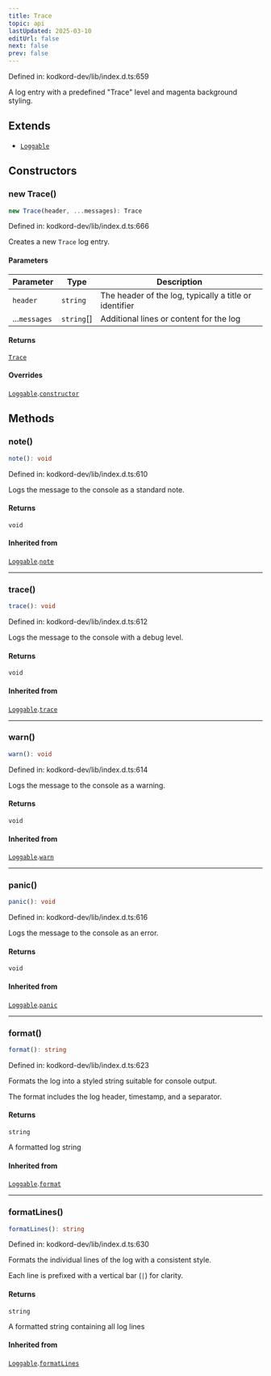 ```yaml
---
title: Trace
topic: api
lastUpdated: 2025-03-10
editUrl: false
next: false
prev: false
---
```


Defined in: kodkord-dev/lib/index.d.ts:659

A log entry with a predefined "Trace" level and magenta background styling.

## Extends

- [`Loggable`](/api/core/dev/classes/loggable/)

## Constructors

### new Trace()

```ts
new Trace(header, ...messages): Trace
```

Defined in: kodkord-dev/lib/index.d.ts:666

Creates a new `Trace` log entry.

#### Parameters

| Parameter | Type | Description |
| ------ | ------ | ------ |
| `header` | `string` | The header of the log, typically a title or identifier |
| ...`messages` | `string`[] | Additional lines or content for the log |

#### Returns

[`Trace`](/api/core/dev/classes/trace/)

#### Overrides

[`Loggable`](/api/core/dev/classes/loggable/).[`constructor`](/api/core/dev/classes/loggable/#constructors)

## Methods

### note()

```ts
note(): void
```

Defined in: kodkord-dev/lib/index.d.ts:610

Logs the message to the console as a standard note.

#### Returns

`void`

#### Inherited from

[`Loggable`](/api/core/dev/classes/loggable/).[`note`](/api/core/dev/classes/loggable/#note)

***

### trace()

```ts
trace(): void
```

Defined in: kodkord-dev/lib/index.d.ts:612

Logs the message to the console with a debug level.

#### Returns

`void`

#### Inherited from

[`Loggable`](/api/core/dev/classes/loggable/).[`trace`](/api/core/dev/classes/loggable/#trace)

***

### warn()

```ts
warn(): void
```

Defined in: kodkord-dev/lib/index.d.ts:614

Logs the message to the console as a warning.

#### Returns

`void`

#### Inherited from

[`Loggable`](/api/core/dev/classes/loggable/).[`warn`](/api/core/dev/classes/loggable/#warn)

***

### panic()

```ts
panic(): void
```

Defined in: kodkord-dev/lib/index.d.ts:616

Logs the message to the console as an error.

#### Returns

`void`

#### Inherited from

[`Loggable`](/api/core/dev/classes/loggable/).[`panic`](/api/core/dev/classes/loggable/#panic)

***

### format()

```ts
format(): string
```

Defined in: kodkord-dev/lib/index.d.ts:623

Formats the log into a styled string suitable for console output.

The format includes the log header, timestamp, and a separator.

#### Returns

`string`

A formatted log string

#### Inherited from

[`Loggable`](/api/core/dev/classes/loggable/).[`format`](/api/core/dev/classes/loggable/#format)

***

### formatLines()

```ts
formatLines(): string
```

Defined in: kodkord-dev/lib/index.d.ts:630

Formats the individual lines of the log with a consistent style.

Each line is prefixed with a vertical bar (`|`) for clarity.

#### Returns

`string`

A formatted string containing all log lines

#### Inherited from

[`Loggable`](/api/core/dev/classes/loggable/).[`formatLines`](/api/core/dev/classes/loggable/#formatlines)
